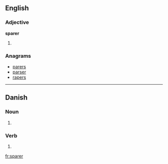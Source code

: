 ==English==

===Adjective===
'''sparer'''
# {{comparative of|spare}}

===Anagrams===
* [[parers#English|parers]]
* [[parser#English|parser]]
* [[rapers#English|rapers]]

----

==Danish==

===Noun===
{{head|da|noun form|g=c}}

# {{form of|plural indefinite|spar|lang=da}}

===Verb===
{{head|da|verb form}}

# {{form of|present|spare|lang=da}}

[[fr:sparer]]